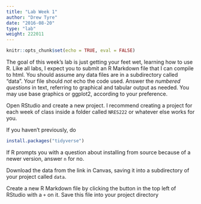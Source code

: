 ```yaml
---
title: "Lab Week 1"
author: "Drew Tyre"
date: "2016-08-20"
type: "lab"
weight: 222011
---
```


```r
knitr::opts_chunk$set(echo = TRUE, eval = FALSE)
```
The goal of this week's lab is just getting your feet wet, learning how to use R. Like all labs, I expect you to submit an R Markdown file that I can compile to html. You should assume any data files are in a subdirectory called "data". Your file should *not* echo the code used. Answer the *numbered questions* in text, referring to graphical and tabular output as needed. You may use base graphics or ggplot2, according to your preference. 

Open RStudio and create a new project. I recommend creating a project for each week of class inside a folder called `NRES222` or whatever else works for you.

If you haven't previously, do
```r
install.packages("tidyverse")
```
If R prompts you with a question about installing from source because of a newer version, answer `n` for no. 

Download the data from the link in Canvas, saving it into a subdirectory of your project called `data`. 

Create a new R Markdown file by clicking the button in the top left of RStudio with a `+` on it. Save this file into your project directory